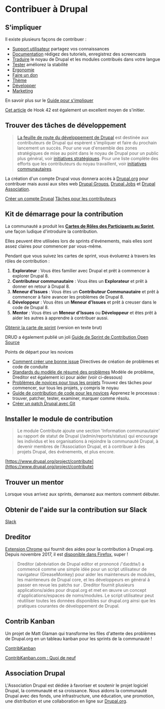# Contribuer à Drupal

## S'impliquer

Il existe plusieurs façons de contribuer :

* [Support utilisateur](https://www.drupal.org/contribute/support) partagez vos connaissances
* [Documentation](https://www.drupal.org/contribute/documentation) rédigez des tutoriels, enregistrez des screencasts
* [Traduire](https://www.drupal.org/contribute/translations) le noyau de Drupal et les modules contribués dans votre langue
* [Tester](https://www.drupal.org/contribute/testing) améliorez la stabilité
* [Ergonomie](https://www.drupal.org/community-initiatives/drupal-core/usability)
* [Faire un don](https://www.drupal.org/association/donate)
* [Thème](https://www.drupal.org/docs/7/theming/howto/customizing-core-andor-contributed-themes)
* [Développer](https://www.drupal.org/contribute/development)
* [Marketing](https://groups.drupal.org/marketing-drupal)

En savoir plus sur le [Guide pour s'impliquer](https://www.drupal.org/getting-involved-guide)

[Cet article](http://www.hook42.com/blog/never-just-patch) de Hook 42 est également un excellent moyen de s'initier.

## Trouver des tâches de développement

> [La feuille de route du développement de Drupal](https://www.drupal.org/core/roadmap) est destinée aux contributeurs de Drupal qui espèrent s'impliquer et faire du prochain lancement un succès. Pour une vue d'ensemble des zones stratégiques de mise au point dans le noyau de Drupal pour un public plus général, voir [initiatives stratégiques](https://www.drupal.org/strategic-initiatives). Pour une liste complète des efforts que les contributeurs du noyau travaillent, voir [initiatives communautaires](https://www.drupal.org/core/community-initiatives).

La création d'un compte Drupal vous donnera accès à [Drupal.org](https://www.drupal.org) pour contribuer mais aussi aux sites web [Drupal Groups](https://groups.drupal.org), [Drupal Jobs](https://jobs.drupal.org) et [Drupal Association](https://www.drupal.org/association).

[Créer un compte Drupal](https://register.drupal.org/user/register) [Tâches pour les contributeurs](https://www.drupal.org/contributor-tasks)

## Kit de démarrage pour la contribution

La communauté a produit les **[Cartes de Rôles des Participants au Sprint](https://www.drupal.org/sprint-task-cards)**, une façon ludique d'introduire la contribution.

Elles peuvent être utilisées lors de sprints d'événements, mais elles sont assez claires pour commencer par vous-même.

Pendant que vous suivez les cartes de sprint, vous évoluerez à travers les rôles de contribution :

1. **Explorateur** : Vous êtes familier avec Drupal et prêt à commencer à explorer Drupal 8.
2. **Contributeur communautaire** : Vous êtes un **Explorateur** et prêt à donner en retour à Drupal 8.
3. **Meneur d'Issues** : Vous êtes un **Contributeur Communautaire** et prêt à commencer à faire avancer les problèmes de Drupal 8.
4. **Développeur** : Vous êtes un **Meneur d'Issues** et prêt à creuser dans le code de Drupal 8.
5. **Mentor** : Vous êtes un **Meneur d'Issues** ou **Développeur** et êtes prêt à aider les autres à apprendre à contribuer aussi.

[Obtenir la carte de sprint](http://drupal-mentoring.github.io/drupal-contributor-roles/en/) (version en texte brut)

DRUD a également publié un joli [Guide de Sprint de Contribution Open Source](https://github.com/drud/sprint_guide/blob/master/brilliant-sprints.md)

Points de départ pour les novices

* [Comment créer une bonne issue](https://www.drupal.org/issue-queue/how-to)
Directives de création de problèmes et code de conduite
* [Standards du modèle de résumé des problèmes](https://www.drupal.org/node/1155816)
Modèle de problème, Dreditor est également ici pour aider (voir ci-dessous)
* [Problèmes de novices pour tous les projets](https://www.drupal.org/project/issues/search?text=&projects=&assigned=&submitted=&project_issue_followers=&status%5B%5D=1&status%5B%5D=13&status%5B%5D=8&issue_tags_op=%3D&issue_tags=Novice)
Trouvez des tâches pour commencer, sur tous les projets, y compris le noyau
* [Guide de contribution de code pour les novices](https://www.drupal.org/novice)
Apprenez le processus : trouver, patcher, tester, examiner, marquer comme résolu.
* [Créer un patch Drupal avec Git](https://www.drupal.org/node/707484)

## Installer le module de contribution

> Le module Contribute ajoute une section 'Information communautaire' au rapport de statut de Drupal (/admin/reports/status) qui encourage les individus et les organisations à rejoindre la communauté Drupal, à devenir membres de l'Association Drupal, et à contribuer à des projets Drupal, des événements, et plus encore.

[https://www.drupal.org/project/contribute](https://www.drupal.org/project/contribute)

## Trouver un mentor

Lorsque vous arrivez aux sprints, demansez aux mentors comment débuter.

## Obtenir de l'aide sur la contribution sur Slack

[Slack](https://www.drupal.org/slack)

## Dreditor

[Extension Chrome](https://chrome.google.com/webstore/detail/dreditor/dhdpoembhlojpmehepeadblhglloobao) qui fournit des aides pour la contribution à Drupal.org. Depuis novembre 2017, il est [disponible dans Firefox](https://www.millwoodonline.co.uk/blog/dreditor-for-firefox), super !

> Dreditor (abréviation de Drupal editor et prononcé /'dɹɛdɪtə/) a commencé comme une simple idée pour un script utilisateur de navigateur (GreaseMonkey) pour aider les mainteneurs de modules, les mainteneurs de Drupal core, et les développeurs en général à passer en revue les patchs sur . Dreditor fournit plusieurs applications/aides pour drupal.org et met en œuvre un concept d'applications/espaces de noms/modules. Le script utilisateur peut réutiliser toutes les données disponibles sur drupal.org ainsi que les pratiques courantes de développement de Drupal.

## Contrib Kanban

Un projet de Matt Glaman qui transforme les files d'attente des problèmes de Drupal.org en un tableau kanban pour les sprints de la communauté !

[ContribKanban](https://contribkanban.com)

[ContribKanban.com : Quoi de neuf](https://glamanate.com/blog/contribkanbancom-whats-next)

## Association Drupal

L'Association Drupal est dédiée à favoriser et soutenir le projet logiciel Drupal, la communauté et sa croissance. Nous aidons la communauté Drupal avec des fonds, une infrastructure, une éducation, une promotion, une distribution et une collaboration en ligne sur [Drupal.org](https://www.drupal.org/drupalorg).

